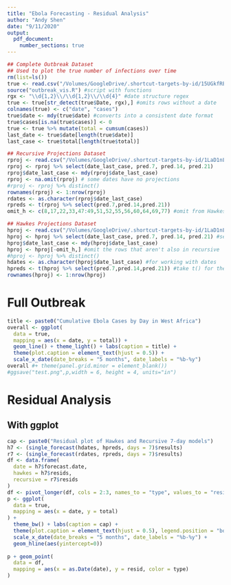 ```yaml
---
title: "Ebola Forecasting - Residual Analysis"
author: "Andy Shen"
date: "9/11/2020"
output: 
  pdf_document:
    number_sections: true
---
```


```r
## Complete Outbreak Dataset 
## Used to plot the true number of infections over time
rm(list=ls())
true <- read.csv("/Volumes/GoogleDrive/.shortcut-targets-by-id/15UGkfREtfqH3LdfHmCsSpFJ5SrTnSeyt/ebola/2020-05-04_ebola/2020-05-04_data.csv")
source("outbreak_vis.R") #script with functions
rgx <- "\\d{1,2}\\/\\d{1,2}\\/\\d{4}" #date structure regex
true <- true[str_detect(true$Date, rgx),] #omits rows without a date
colnames(true) <- c("date", "cases")
true$date <- mdy(true$date) #converts into a consistent date format
true$cases[is.na(true$cases)] <- 0
true <- true %>% mutate(total = cumsum(cases))
last_date <- true$date[length(true$date)]
last_case <- true$total[length(true$total)]
```

```r
## Recursive Projections Dataset
rproj <- read.csv("/Volumes/GoogleDrive/.shortcut-targets-by-id/1LaD1nL_OAOposW2fr2XDcs6BLHVBC-jA/2019 Ebola/Post-Outbreak Analysis/recursive_post_proj.csv") #forecasted values
rproj <- rproj %>% select(date_last_case, pred.7, pred.14, pred.21) 
rproj$date_last_case <- mdy(rproj$date_last_case)
rproj <- na.omit(rproj) # some dates have no projections
#rproj <- rproj %>% distinct()
rownames(rproj) <- 1:nrow(rproj)
rdates <- as.character(rproj$date_last_case)
rpreds <- t(rproj %>% select(pred.7,pred.14,pred.21))
omit_h <- c(8,17,22,33,47:49,51,52,55,56,60,64,69,77) #omit from Hawkes because Recursive has no data for these dates
```

```r
## Hawkes Projections Dataset
hproj <- read.csv("/Volumes/GoogleDrive/.shortcut-targets-by-id/1LaD1nL_OAOposW2fr2XDcs6BLHVBC-jA/2019 Ebola/Post-Outbreak Analysis/hawkes_post_proj.csv") #forecasted values
hproj <- hproj %>% select(date_last_case, pred.7, pred.14, pred.21) #selecting only the cols with forecasts
hproj$date_last_case <- mdy(hproj$date_last_case)
hproj <- hproj[-omit_h,] #omit the rows that aren't also in recursive
#hproj <- hproj %>% distinct()
hdates <- as.character(hproj$date_last_case) #for working with dates
hpreds <- t(hproj %>% select(pred.7,pred.14,pred.21)) #take t() for the function
rownames(hproj) <- 1:nrow(hproj)
```

# Full Outbreak

```r
title <- paste0("Cumulative Ebola Cases by Day in West Africa")
overall <- ggplot(
  data = true,
  mapping = aes(x = date, y = total)) + 
  geom_line() + theme_light() + labs(caption = title) + 
  theme(plot.caption = element_text(hjust = 0.5)) +
  scale_x_date(date_breaks = "5 months", date_labels = "%b-%y")
overall #+ theme(panel.grid.minor = element_blank())
#ggsave("test.png",p,width = 6, height = 4, units="in")
```


# Residual Analysis

## With ggplot

```r
cap <- paste0("Residual plot of Hawkes and Recursive 7-day models")
h7 <- (single_forecast(hdates, hpreds, days = 7)$results)
r7 <- (single_forecast(rdates, rpreds, days = 7)$results)
df <- data.frame(
  date = h7$forecast.date,
  hawkes = h7$resids,
  recursive = r7$resids
)
df <- pivot_longer(df, cols = 2:3, names_to = "type", values_to = "resid")
p <- ggplot(
  data = true,
  mapping = aes(x = date, y = total)
) + 
  theme_bw() + labs(caption = cap) + 
  theme(plot.caption = element_text(hjust = 0.5), legend.position = "bottom") +
  scale_x_date(date_breaks = "5 months", date_labels = "%b-%y") + 
  geom_hline(aes(yintercept=0))
  
p + geom_point(
  data = df,
  mapping = aes(x = as.Date(date), y = resid, color = type)
)
```

\pagebreak



